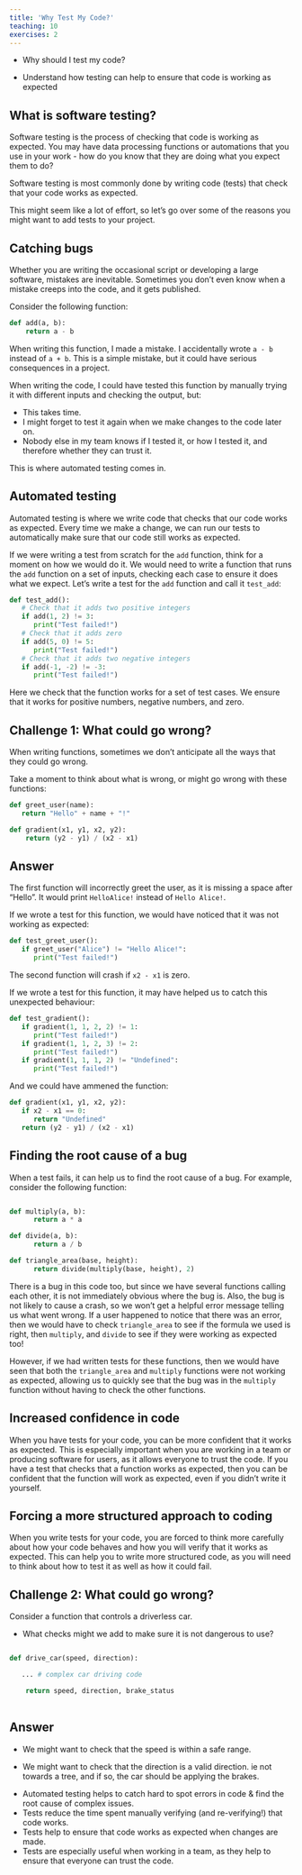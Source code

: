 ```yaml
---
title: 'Why Test My Code?'
teaching: 10
exercises: 2
---
```


:::::::::::::::::::::::::::::::::::::: questions 

- Why should I test my code?

::::::::::::::::::::::::::::::::::::::::::::::::

::::::::::::::::::::::::::::::::::::: objectives

- Understand how testing can help to ensure that code is working as expected

::::::::::::::::::::::::::::::::::::::::::::::::

## What is software testing?

Software testing is the process of checking that code is working as expected. You may have data processing functions or automations that you use in your work - how do you know that they are doing what you expect them to do?

Software testing is most commonly done by writing code (tests) that check that your code works as expected.

This might seem like a lot of effort, so let's go over some of the reasons you might want to add tests to your project.


## Catching bugs

Whether you are writing the occasional script or developing a large software, mistakes are inevitable. Sometimes you don't even know when a mistake creeps into the code, and it gets published. 

Consider the following function:

```python
def add(a, b):
    return a - b
```

When writing this function, I made a mistake. I accidentally wrote `a - b` instead of `a + b`. This is a simple mistake, but it could have serious consequences in a project.

When writing the code, I could have tested this function by manually trying it with different inputs and checking the output, but:

- This takes time.
- I might forget to test it again when we make changes to the code later on.
- Nobody else in my team knows if I tested it, or how I tested it, and therefore whether they can trust it.

This is where automated testing comes in.

## Automated testing

Automated testing is where we write code that checks that our code works as expected. Every time we make a change, we can run our tests to automatically make sure that our code still works as expected.

If we were writing a test from scratch for the `add` function, think for a moment on how we would do it.
We would need to write a function that runs the `add` function on a set of inputs, checking each case to ensure it does what we expect. Let's write a test for the `add` function and call it `test_add`:

```python
def test_add():
   # Check that it adds two positive integers
   if add(1, 2) != 3:
      print("Test failed!")
   # Check that it adds zero
   if add(5, 0) != 5:
      print("Test failed!")
   # Check that it adds two negative integers
   if add(-1, -2) != -3:
      print("Test failed!")
```

Here we check that the function works for a set of test cases. We ensure that it works for positive numbers, negative numbers, and zero. 


::::::::::::::::::::::::::::::::::::: challenge 

## Challenge 1: What could go wrong?

When writing functions, sometimes we don't anticipate all the ways that they could go wrong.

Take a moment to think about what is wrong, or might go wrong with these functions:

```python
def greet_user(name):
   return "Hello" + name + "!"
```

```python
def gradient(x1, y1, x2, y2):
    return (y2 - y1) / (x2 - x1)
```

:::::::::::::::::::::::: solution 

## Answer
 
The first function will incorrectly greet the user, as it is missing a space after "Hello". It would print `HelloAlice!` instead of `Hello Alice!`.

If we wrote a test for this function, we would have noticed that it was not working as expected:
```python
def test_greet_user():
   if greet_user("Alice") != "Hello Alice!":
      print("Test failed!")
```

The second function will crash if `x2 - x1` is zero.

If we wrote a test for this function, it may have helped us to catch this unexpected behaviour:

```python
def test_gradient():
   if gradient(1, 1, 2, 2) != 1:
      print("Test failed!")
   if gradient(1, 1, 2, 3) != 2:
      print("Test failed!")
   if gradient(1, 1, 1, 2) != "Undefined":
      print("Test failed!")
```

And we could have ammened the function:

```python
def gradient(x1, y1, x2, y2):
   if x2 - x1 == 0:
      return "Undefined"
   return (y2 - y1) / (x2 - x1)
```

:::::::::::::::::::::::::::::::::
::::::::::::::::::::::::::::::::::::


## Finding the root cause of a bug

When a test fails, it can help us to find the root cause of a bug. For example, consider the following function:

```python

def multiply(a, b):
      return a * a

def divide(a, b):
      return a / b

def triangle_area(base, height):
      return divide(multiply(base, height), 2)
```

There is a bug in this code too, but since we have several functions calling each other, it is not immediately obvious where the bug is. Also, the bug is not likely to cause a crash, so we won't get a helpful error message telling us what went wrong. If a user happened to notice that there was an error, then we would have to check `triangle_area` to see if the formula we used is right, then `multiply`, and `divide` to see if they were working as expected too!

However, if we had written tests for these functions, then we would have seen that both the `triangle_area` and `multiply` functions were not working as expected, allowing us to quickly see that the bug was in the `multiply` function without having to check the other functions.


## Increased confidence in code

When you have tests for your code, you can be more confident that it works as expected. This is especially important when you are working in a team or producing software for users, as it allows everyone to trust the code. If you have a test that checks that a function works as expected, then you can be confident that the function will work as expected, even if you didn't write it yourself.

## Forcing a more structured approach to coding

When you write tests for your code, you are forced to think more carefully about how your code behaves and how you will verify that it works as expected. This can help you to write more structured code, as you will need to think about how to test it as well as how it could fail.

::::::::::::::::::::::::::::::::::::: challenge

## Challenge 2: What could go wrong?

Consider a function that controls a driverless car.

- What checks might we add to make sure it is not dangerous to use?

```python

def drive_car(speed, direction):

   ... # complex car driving code

    return speed, direction, brake_status
   

```

:::::::::::::::::::::::: solution

## Answer

- We might want to check that the speed is within a safe range.

- We might want to check that the direction is a valid direction. ie not towards a tree, and if so, the car should be applying the brakes.

:::::::::::::::::::::::::::::::::::::
::::::::::::::::::::::::::::::::::::::::

::::::::::::::::::::::::::::::::::::: keypoints 

- Automated testing helps to catch hard to spot errors in code & find the root cause of complex issues.
- Tests reduce the time spent manually verifying (and re-verifying!) that code works.
- Tests help to ensure that code works as expected when changes are made.
- Tests are especially useful when working in a team, as they help to ensure that everyone can trust the code.

::::::::::::::::::::::::::::::::::::::::::::::::

